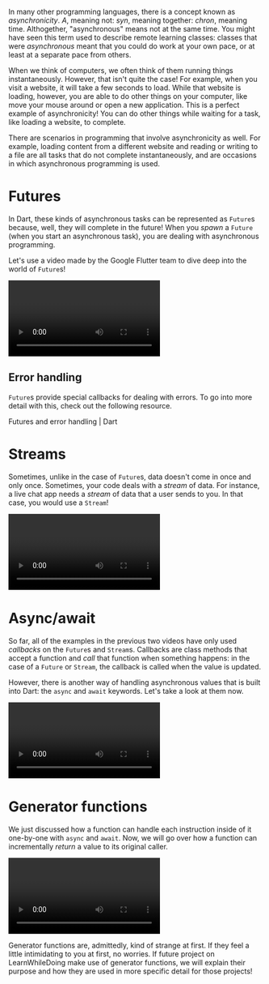 In many other programming languages, there is a concept known as *asynchronicity*. *A*, meaning not: *syn*, meaning together: *chron*, meaning time. Althogether, "asynchronous" means not at the same time. You might have seen this term used to describe remote learning classes: classes that were *asynchronous* meant that you could do work at your own pace, or at least at a separate pace from others.

When we think of computers, we often think of them running things instantaneously. However, that isn't quite the case! For example, when you visit a website, it will take a few seconds to load. While that website is loading, however, you are able to do other things on your computer, like move your mouse around or open a new application. This is a perfect example of asynchronicity! You can do other things while waiting for a task, like loading a website, to complete.

There are scenarios in programming that involve asynchronicity as well. For example, loading content from a different website and reading or writing to a file are all tasks that do not complete instantaneously, and are occasions in which asynchronous programming is used.

# Futures

In Dart, these kinds of asynchronous tasks can be represented as `Future`s because, well, they will complete in the future! When you *spawn* a `Future` (when you start an asynchronous task), you are dealing with asynchronous programming.

Let's use a video made by the Google Flutter team to dive deep into the world of `Future`s!

<Video url="https://youtu.be/OTS-ap9_aXc">

Dart Futures - Flutter in Focus

</Video>

## Error handling

`Future`s provide special callbacks for dealing with errors. To go into more detail with this, check out the following resource.

<Bookmark url="https://dart.dev/guides/libraries/futures-error-handling">

Futures and error handling | Dart

</Bookmark>

# Streams

Sometimes, unlike in the case of `Future`s, data doesn't come in once and only once. Sometimes, your code deals with a *stream* of data. For instance, a live chat app needs a *stream* of data that a user sends to you. In that case, you would use a `Stream`!

<Video url="https://youtu.be/nQBpOIHE4eE">

Dart Streams - Flutter in Focus

</Video>

# Async/await

So far, all of the examples in the previous two videos have only used *callbacks* on the `Future`s and `Stream`s. Callbacks are class methods that accept a function and *call* that function when something happens: in the case of a `Future` or `Stream`, the callback is called when the value is updated.

However, there is another way of handling asynchronous values that is built into Dart: the `async` and `await` keywords. Let's take a look at them now.

<Video url="https://youtu.be/SmTCmDMi4BY">

Async/Await - Flutter in Focus

</Video>

# Generator functions

We just discussed how a function can handle each instruction inside of it one-by-one with `async` and `await`. Now, we will go over how a function can incrementally *return* a value to its original caller.

<Video url="https://youtu.be/TF-TBsgIErY">

Generator Functions - Flutter in Focus

</Video>

<Callout>

Generator functions are, admittedly, kind of strange at first. If they feel a little intimidating to you at first, no worries. If future project on LearnWhileDoing make use of generator functions, we will explain their purpose and how they are used in more specific detail for those projects!

</Callout>